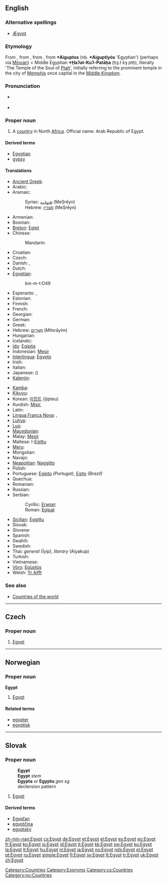 ==English==
{{wikipedia}}

===Alternative spellings===
* [[Ægypt]] {{i|archaic}}

===Etymology===
From {{etyl|frm}} {{term|Egypte|lang=frm}}, from {{etyl|la}} {{term|Aegyptus|lang=la}}, from {{etyl|grc}} {{term|sc=polytonic|Αἴγυπτος|tr=Aiguptos}}, from {{etyl|gmy}} '''*Aiguptos''' (nb. {{term|𐁁𐀓𐀠𐀴𐀍|tr=ai-ku-pi-ti-jo|lang=gmy}} '''*Aiguptiyós''' 'Egyptian') (perhaps via [[Minoan]]) < Middle Egyptian '''*Ḥaʔat-Kuʔ-Patāḥa''' (ḥȝ.t kȝ ptḥ), literally 'The Temple of the Soul of [[Ptah]]', initially referring to the prominent temple in the city of [[Memphis]] once capital in the [[Middle Kingdom]].

===Pronunciation===
* {{a|UK|US}} {{IPA|/ˈiː.dʒɪpt/}}
* {{audio|en-us-Egypt.ogg|Audio (US)}}

===Proper noun===
{{en-proper noun}}

# A [[country]] in North [[Africa]]. Official name: Arab Republic of Egypt.

====Derived terms====
* [[Egyptian]]
* [[gypsy]]

====Translations====
{{trans-top|country in North Africa}}
* [[Ancient Greek]]: {{tø|grc|Αἴγυπτος|tr=Aiguptos|sc=polytonic|xs=Ancient Greek}}
* Arabic: {{t+|ar|مصر|f|tr=miSr, maSr}}
* Aramaic:
*: Syriac: [[ܡܨܪܝܢ]] (MeṢrēyn)
*: Hebrew: [[מצרין]] (MeṢrēyn)
* Armenian: {{t-|hy|Եգիպտոս|tr=Egiptos}}
* Bosnian: {{t-|bs|Egipat|m}}
* [[Breton]]: [[Egipt]]
* Chinese:
*: Mandarin: {{t-|cmn|埃及|tr=Āijí|sc=Hani}}
* Croatian: {{t+|hr|Egipat|m|tr=Ègipat}}
* Czech: {{t+|cs|Egypt|m}}
* Danish: {{t+|da|Egypten}}, {{t+|da|Ægypten}}
* Dutch: {{t+|nl|Egypte}}
* [[Egyptian]]: {{tø|egy|kmt|sc=Egyp}}
*: <hiero>km-m-t:O49</hiero>
* Esperanto: {{t+|eo|Egiptio|xs=Esperanto}}, {{t-|eo|Egiptujo|xs=Esperanto}}
* Estonian: {{t+|et|Egiptus}}
* Finnish: {{t+|fi|Egypti}}
* French: {{t+|fr|Égypte|f}}
* Georgian: {{t-|ka|ეგვიპტე|tr=egvipte|sc=Geor|xs=Georgian}}
* German: {{t+|de|Ägypten|n}}
* Greek: {{t+|el|Αίγυπτος|f|tr=Aígyptos}}
* Hebrew: [[מצרים|מִצְרָיִם]] (Mitsrāyim)
* Hungarian: {{t+|hu|Egyiptom}}
* Icelandic: {{t+|is|Egyptaland|n}}
* [[Ido]]: [[Egiptia]]
* Indonesian: [[Mesir]]
* [[Interlingua]]: [[Egypto]]
* Irish: {{t+|ga|Éigipt|f|alt=an Éigipt|xs=Irish}}
* Italian: {{t+|it|Egitto|m}}
* Japanese: {{t+|ja|エジプト|tr=Ejiputo}} ({{t+|ja|埃及}})
* [[Kalenjin]]: {{tø|kln|Misri}}
{{trans-mid}}
* [[Kamba]]: {{tø|kam|Misri}}
* [[Kikuyu]]: {{tø|ki|Misri}}
* Korean: [[이집트]] (Ijipteu)
* Kurdish: [[Misir]], {{ku-Arab|[[میسر]]}}
* Latin: {{t+|la|Aegyptus|m}}
* [[Lingua Franca Nova]]: {{tø|lfn|Misre}},  {{tø|lfn|Egipte}}
* [[Luhya]]: {{tø|luy|Misri}}
* [[Luo]]: {{tø|luo|Misri}}
* [[Macedonian]]: {{t-|mk|Египет|m|tr=Égipet}}
* Malay: [[Mesir]]
* Maltese: l-[[Eġittu]]
* [[Meru]]: {{tø|mer|Misri}}
* Mongolian: {{t-|mn|Мисир|tr=Mísir|sc=Cyrl|xs=Mongolian}}
* Navajo: {{tø|nv|Ííjip}}
* [[Neapolitan]]: [[Naggitto]] {{m}}
* Polish: {{t+|pl|Egipt|m}}
* Portuguese: [[Egipto]] {{m}} ''(Portugal)'', [[Egito]] {{m}} ''(Brazil)''
* Quechua: {{t+|qu|Ihiptu}}
* Romanian: {{t-|ro|Egipt|n}}
* Russian: {{t+|ru|Египет|m|tr=Egípet}}
* Serbian:
*: Cyrillic: [[Египат#Serbian|Египат]] {{m}}
*: Roman: [[Egipat#Serbian|Egipat]] {{m}}
* [[Sicilian]]: [[Eggittu]] {{m}}
* Slovak: {{t-|sk|Egypt|m}}
* Slovene: {{t+|sl|Egipt|m}}
* Spanish: {{t+|es|Egipto|m}}
* Swahili: {{t+|sw|Misri|xs=Swahili}}
* Swedish: {{t+|sv|Egypten}}
* Thai: ''general'' {{Thai|[[อิยิปต์]]}} (Īyip), ''literary'' {{Thai|[[ไอยคุปต์]]}} (Aiyakup)
* Turkish: {{t+|tr|Mısır}}
* Vietnamese: {{t-|vi|Ai Cập|xs=Vietnamese}}
* [[Võro]]: [[Egüptüs]]
* Welsh: [[Yr Aifft]]
{{trans-bottom}}

===See also===
* [[Appendix:Countries of the world|Countries of the world]]

[[Category:Countries]]
[[Category:Exonyms]]

----

==Czech==

===Proper noun===
{{cs-proper noun|g=m}}

# [[#English|Egypt]]

[[Category:cs:Countries]]

----

==Norwegian==

===Proper noun===
'''Egypt'''

# [[#English|Egypt]]

====Related terms====
* [[egypter]]
* [[egyptisk]]

[[Category:no:Countries]]

----

==Slovak==

===Proper noun===
: '''Egypt'''
: '''Egypt''' ''stem''
: '''Egypta''' ''or'' '''Egyptu''' ''gen sg''
: declension pattern {{sk-dub}}

# [[Egypt#English|Egypt]]

====Derived terms====
* [[Egypťan#Slovak|Egypťan]]
* [[egyptčina#Slovak|egyptčina]]
* [[egyptský]]

[[zh-min-nan:Egypt]]
[[cs:Egypt]]
[[de:Egypt]]
[[et:Egypt]]
[[el:Egypt]]
[[es:Egypt]]
[[eo:Egypt]]
[[fr:Egypt]]
[[ko:Egypt]]
[[io:Egypt]]
[[id:Egypt]]
[[it:Egypt]]
[[kk:Egypt]]
[[sw:Egypt]]
[[ku:Egypt]]
[[la:Egypt]]
[[lt:Egypt]]
[[hu:Egypt]]
[[nl:Egypt]]
[[ja:Egypt]]
[[no:Egypt]]
[[nds:Egypt]]
[[pl:Egypt]]
[[pt:Egypt]]
[[ru:Egypt]]
[[simple:Egypt]]
[[fi:Egypt]]
[[sv:Egypt]]
[[tt:Egypt]]
[[tr:Egypt]]
[[uk:Egypt]]
[[zh:Egypt]]